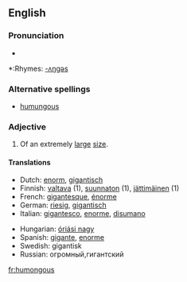 ==English==

===Pronunciation===
*{{audio|en-us-humongous.ogg|Audio (US)}}

*:Rhymes: [[Rhymes:English:-ʌŋɡəs|-ʌŋɡəs]]

===Alternative spellings===
*[[humungous]]

===Adjective===
{{en-adj}}

# {{slang}} Of an extremely [[large]] [[size]].

====Translations====
{{trans-top|extremely large}}
*Dutch: [[enorm]], [[gigantisch]]
*Finnish: [[valtava]] (1), [[suunnaton]] (1), [[jättimäinen]] (1)
*French: [[gigantesque]], [[énorme]]
*German: [[riesig]], [[gigantisch]]
*Italian: [[gigantesco]], [[enorme#Italian|enorme]], [[disumano]]
{{trans-mid}}
*Hungarian: [[óriási nagy]]
*Spanish: [[gigante]], [[enorme#Spanish|enorme]]
*Swedish: gigantisk
*Russian: огромный,гигантский
{{trans-bottom}}

[[fr:humongous]]